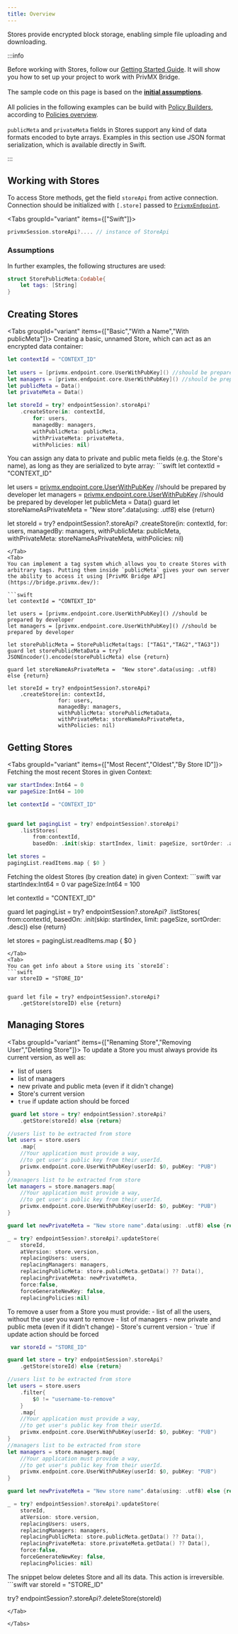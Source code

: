 ```yaml
---
title: Overview
---
```


Stores provide encrypted block storage, enabling simple file uploading and downloading. 

:::info

Before working with Stores, follow our [Getting Started Guide](./getting-started). It will show you how to set up your project to work with PrivMX Bridge.\
\
The sample code on this page is based on the **[initial assumptions](./getting-started#initial-assumptions)**.\
\
All policies in the following examples can be build with [Policy Builders](./policy-builders), according to [Policies overview](../start/concepts/policies). \
\
`publicMeta` and `privateMeta` fields in Stores support any kind of data formats encoded to byte arrays.
Examples in this section use JSON format serialization, which is available directly in Swift.

:::


## Working with Stores

To access Store methods, get the field `storeApi` from active connection. Connection should be initialized with `[.store]` passed to [`PrivmxEndpoint`](../reference/privmx-endpoint-swift-extra/core/privmx-endpoint).

<Tabs groupId="variant" items={["Swift"]}>
<Tab>
```swift
privmxSession.storeApi?.... // instance of StoreApi
```
</Tab>
</Tabs>

### Assumptions

In further examples, the following structures are used:
```swift
struct StorePublicMeta:Codable{
    let tags: [String]
}
```

## Creating Stores

<Tabs groupId="variant" items={["Basic","With a Name","With publicMeta"]}>
<Tab>
Creating a basic, unnamed Store, which can act as an encrypted data container:
```swift
let contextId = "CONTEXT_ID"
         
let users = [privmx.endpoint.core.UserWithPubKey]() //should be prepared by developer
let managers = [privmx.endpoint.core.UserWithPubKey]() //should be prepared by developer
let publicMeta = Data()
let privateMeta = Data()

let storeId = try? endpointSession?.storeApi?
    .createStore(in: contextId,
        for: users,
        managedBy: managers,
        withPublicMeta: publicMeta,
        withPrivateMeta: privateMeta,
        withPolicies: nil)
```
</Tab>

<Tab>
You can assign any data to private and public meta fields (e.g. the Store's name), as long as they are serialized to byte array:
```swift
let contextId = "CONTEXT_ID"
        
let users = [privmx.endpoint.core.UserWithPubKey]() //should be prepared by developer
let managers = [privmx.endpoint.core.UserWithPubKey]() //should be prepared by developer
let publicMeta = Data()
guard let storeNameAsPrivateMeta =  "New store".data(using: .utf8) else {return}

let storeId = try? endpointSession?.storeApi?
    .createStore(in: contextId,
                    for: users,
                    managedBy: managers,
                    withPublicMeta: publicMeta,
                    withPrivateMeta: storeNameAsPrivateMeta,
                    withPolicies: nil)
```
</Tab>
<Tab>
You can implement a tag system which allows you to create Stores with arbitrary tags. Putting them inside `publicMeta` gives your own server the ability to access it using [PrivMX Bridge API](https://bridge.privmx.dev/):

```swift
let contextId = "CONTEXT_ID"
         
let users = [privmx.endpoint.core.UserWithPubKey]() //should be prepared by developer
let managers = [privmx.endpoint.core.UserWithPubKey]() //should be prepared by developer

let storePublicMeta = StorePublicMeta(tags: ["TAG1","TAG2","TAG3"])
guard let storePublicMetaData = try? JSONEncoder().encode(storePublicMeta) else {return}

guard let storeNameAsPrivateMeta =  "New store".data(using: .utf8) else {return}

let storeId = try? endpointSession?.storeApi?
    .createStore(in: contextId,
                for: users,
                managedBy: managers,
                withPublicMeta: storePublicMetaData,
                withPrivateMeta: storeNameAsPrivateMeta,
                withPolicies: nil)
```
</Tab>
</Tabs>

## Getting Stores

<Tabs groupId="variant" items={["Most Recent","Oldest","By Store ID"]}>
<Tab>
Fetching the most recent Stores in given Context:
```swift
var startIndex:Int64 = 0
var pageSize:Int64 = 100

let contextId = "CONTEXT_ID"

    
guard let pagingList = try? endpointSession?.storeApi?
    .listStores(
        from:contextId,
        basedOn: .init(skip: startIndex, limit: pageSize, sortOrder: .asc)) else {return}

let stores =
pagingList.readItems.map { $0 }
```
</Tab>

<Tab>
Fetching the oldest Stores (by creation date) in given Context:
```swift
var startIndex:Int64 = 0
var pageSize:Int64 = 100

let contextId = "CONTEXT_ID"

    
guard let pagingList = try? endpointSession?.storeApi?
    .listStores(
        from:contextId,
        basedOn: .init(skip: startIndex, limit: pageSize, sortOrder: .desc)) else {return}

let stores =
pagingList.readItems.map { $0 }
```
</Tab>
<Tab>
You can get info about a Store using its `storeId`:
```swift
var storeID = "STORE_ID"
            

guard let file = try? endpointSession?.storeApi?
    .getStore(storeID) else {return}
```
</Tab>
</Tabs>


## Managing Stores

<Tabs groupId="variant" items={["Renaming Store","Removing User","Deleting Store"]}>
<Tab>
To update a Store you must always provide its current version, as well as:
- list of users
- list of managers
- new private and public meta (even if it didn't change)
- Store's current version
- `true` if update action should be forced

```swift
 guard let store = try? endpointSession?.storeApi?
    .getStore(storeId) else {return}

//users list to be extracted from store
let users = store.users
    .map{
    //Your application must provide a way,
    //to get user's public key from their userId.
    privmx.endpoint.core.UserWithPubKey(userId: $0, pubKey: "PUB")
}
//managers list to be extracted from store
let managers = store.managers.map{
    //Your application must provide a way,
    //to get user's public key from their userId.
    privmx.endpoint.core.UserWithPubKey(userId: $0, pubKey: "PUB")
}

guard let newPrivateMeta = "New store name".data(using: .utf8) else {return}

_ = try? endpointSession?.storeApi?.updateStore(
    storeId,
    atVersion: store.version,
    replacingUsers: users,
    replacingManagers: managers,
    replacingPublicMeta: store.publicMeta.getData() ?? Data(),
    replacingPrivateMeta: newPrivateMeta,
    force:false,
    forceGenerateNewKey: false,
    replacingPolicies:nil)

```
</Tab>

<Tab>
To remove a user from a Store you must provide:
- list of all the users, without the user you want to remove
- list of managers
- new private and public meta (even if it didn't change)
- Store's current version
- `true` if update action should be forced

```swift
 var storeId = "STORE_ID"

guard let store = try? endpointSession?.storeApi?
    .getStore(storeId) else {return}

//users list to be extracted from store
let users = store.users
    .filter{
        $0 != "username-to-remove"
    }
    .map{
    //Your application must provide a way,
    //to get user's public key from their userId.
    privmx.endpoint.core.UserWithPubKey(userId: $0, pubKey: "PUB")
}
//managers list to be extracted from store
let managers = store.managers.map{
    //Your application must provide a way,
    //to get user's public key from their userId.
    privmx.endpoint.core.UserWithPubKey(userId: $0, pubKey: "PUB")
}

guard let newPrivateMeta = "New store name".data(using: .utf8) else {return}

_ = try? endpointSession?.storeApi?.updateStore(
    storeId,
    atVersion: store.version,
    replacingUsers: users,
    replacingManagers: managers,
    replacingPublicMeta: store.publicMeta.getData() ?? Data(),
    replacingPrivateMeta: store.privateMeta.getData() ?? Data(),
    force:false,
    forceGenerateNewKey: false,
    replacingPolicies: nil)

```
</Tab>

<Tab>
The snippet below deletes Store and all its data. This action is irreversible.
```swift
var storeId = "STORE_ID"
         
try? endpointSession?.storeApi?.deleteStore(storeId)
```
</Tab>

</Tabs>